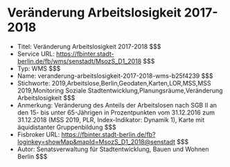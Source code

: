 # Veränderung Arbeitslosigkeit 2017-2018
- Titel: Veränderung Arbeitslosigkeit 2017-2018 $$$
- Service URL: https://fbinter.stadt-berlin.de/fb/wms/senstadt/MsozS_D1_2018 $$$
- Typ: WMS $$$
- Name: veranderung-arbeitslosigkeit-2017-2018-wms-b25f4239 $$$
- Stichworte: 2019,Arbeitslose,Berlin,Geodaten,Karten,LOR,MSS,MSS 2019,Monitoring Soziale Stadtentwicklung,Planungsräume,Veränderung Arbeitslosigkeit $$$
- Anmerkung: Veränderung des Anteils der Arbeitslosen nach SGB II an den 15- bis unter 65-Jährigen in Prozentpunkten vom 31.12.2016 zum 31.12.2018 (MSS 2019, PLR, Index-Indikator: Dynamik 1), Karte mit äquidistanter Gruppenbildung $$$
- Fisbroker URL: https://fbinter.stadt-berlin.de/fb?loginkey=showMap&mapId=MsozS_D1_2018@senstadt $$$
- Autor: Senatsverwaltung für Stadtentwicklung, Bauen und Wohnen Berlin $$$
